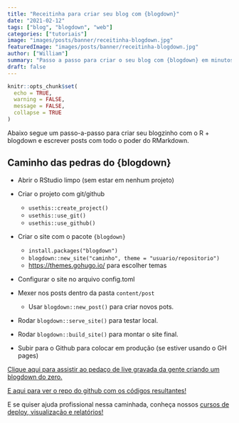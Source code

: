 ```yaml
---
title: "Receitinha para criar seu blog com {blogdown}"
date: "2021-02-12"
tags: ["blog", "blogdown", "web"]
categories: ["tutoriais"]
image: "images/posts/banner/receitinha-blogdown.jpg"
featuredImage: "images/posts/banner/receitinha-blogdown.jpg"
author: ["William"]
summary: "Passo a passo para criar o seu blog com {blogdown} em minutos."
draft: false
---
```


```r
knitr::opts_chunk$set(
  echo = TRUE,
  warning = FALSE, 
  message = FALSE, 
  collapse = TRUE
)
```

Abaixo segue um passo-a-passo para criar seu blogzinho com o R + blogdown e escrever posts com todo o poder do RMarkdown.

## Caminho das pedras do {blogdown}

- Abrir o RStudio limpo (sem estar em nenhum projeto)

- Criar o projeto com git/github
  - `usethis::create_project()`
  - `usethis::use_git()`
  - `usethis::use_github()`

- Criar o site com o pacote `{blogdown}`
  - `install.packages("blogdown")`
  - `blogdown::new_site("caminho", theme = "usuario/repositorio")`
  - [https://themes.gohugo.io/](https://themes.gohugo.io/) para escolher temas 
  
- Configurar o site no arquivo config.toml

- Mexer nos posts dentro da pasta `content/post`
  - Usar `blogdown::new_post()` para criar novos pots.

- Rodar `blogdown::serve_site()` para testar local.

- Rodar `blogdown::build_site()` para montar o site final.

- Subir para o Github para colocar em produção (se estiver usando o GH pages)

[Clique aqui para assistir ao pedaço de live gravada da gente criando um blogdown do zero.](https://www.youtube.com/watch?v=PjUcR2cZTW8)

[E aqui para ver o repo do github com os códigos resultantes!](https://curso-r.github.io/exemploBlogdown/)

E se quiser ajuda profissional nessa caminhada, conheça nossos [cursos de deploy, visualização e relatórios!](curso-r.com/cursos)

